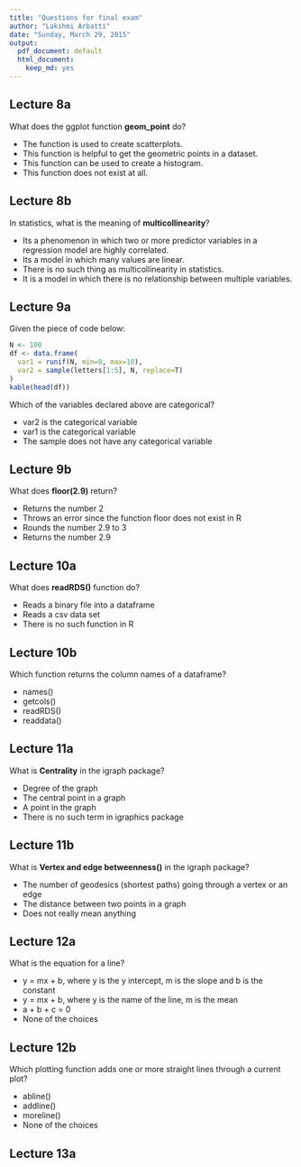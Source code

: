 ```yaml
---
title: "Questions for final exam"
author: "Lakshmi Arbatti"
date: "Sunday, March 29, 2015"
output:
  pdf_document: default
  html_document:
    keep_md: yes
---
```


## Lecture 8a

What does the ggplot function __geom_point__ do?

* The function is used to create scatterplots.
* This function is helpful to get the geometric points in a dataset.
* This function can be used to create a histogram.
* This function does not exist at all.

## Lecture 8b

In statistics, what is the meaning of __multicollinearity__?

* Its a phenomenon in which two or more predictor variables in a regression model are highly correlated.
* Its a model in which many values are linear.
* There is no such thing as multicollinearity in statistics.
* It is a model in which there is no relationship between multiple variables.

## Lecture 9a

Given the piece of code below:
```r
N <- 100
df <- data.frame(
  var1 = runif(N, min=0, max=10),
  var2 = sample(letters[1:5], N, replace=T)
)
kable(head(df))
```
Which of the variables declared above are categorical?

* var2 is the categorical variable
* var1 is the categorical variable
* The sample does not have any categorical variable

## Lecture 9b

What does __floor(2.9)__ return?

* Returns the number 2
* Throws an error since the function floor does not exist in R
* Rounds the number 2.9 to 3
* Returns the number 2.9

## Lecture 10a

What does __readRDS()__ function do?

* Reads a binary file into a dataframe
* Reads a csv data set
* There is no such function in R

## Lecture 10b

Which function returns the column names of a dataframe?

* names()
* getcols()
* readRDS()
* readdata()

## Lecture 11a

What is __Centrality__ in the igraph package?

* Degree of the graph 
* The central point in a graph
* A point in the graph
* There is no such term in igraphics package

## Lecture 11b

What is __Vertex and edge betweenness()__  in the igraph package?

* The number of geodesics (shortest paths) going through a vertex or an edge
* The distance between two points in a graph
* Does not really mean anything

## Lecture 12a

What is the equation for a line?

* y = mx + b, where y is the y intercept, m is the slope and b is the constant
* y = mx + b, where y is the name of the line, m is the mean
* a + b + c = 0
* None of the choices

## Lecture 12b

Which plotting function adds one or more straight lines through a current plot?

* abline()
* addline()
* moreline()
* None of the choices

## Lecture 13a








